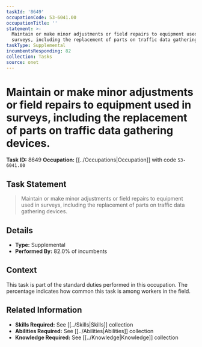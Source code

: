 ```yaml
---
taskId: '8649'
occupationCode: 53-6041.00
occupationTitle: ''
statement: >-
  Maintain or make minor adjustments or field repairs to equipment used in
  surveys, including the replacement of parts on traffic data gathering devices.
taskType: Supplemental
incumbentsResponding: 82
collection: Tasks
source: onet
---
```

# Maintain or make minor adjustments or field repairs to equipment used in surveys, including the replacement of parts on traffic data gathering devices.

**Task ID:** 8649
**Occupation:** [[../Occupations|Occupation]] with code `53-6041.00`

## Task Statement

> Maintain or make minor adjustments or field repairs to equipment used in surveys, including the replacement of parts on traffic data gathering devices.

## Details

- **Type:** Supplemental
- **Performed By:** 82.0% of incumbents

## Context

This task is part of the standard duties performed in this occupation. The percentage indicates how common this task is among workers in the field.

## Related Information

- **Skills Required:** See [[../Skills|Skills]] collection
- **Abilities Required:** See [[../Abilities|Abilities]] collection
- **Knowledge Required:** See [[../Knowledge|Knowledge]] collection
